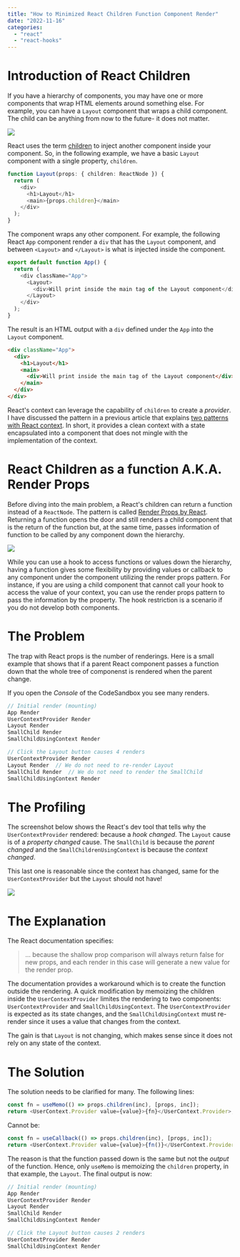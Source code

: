 ```yaml
---
title: "How to Minimized React Children Function Component Render"
date: "2022-11-16"
categories:
  - "react"
  - "react-hooks"
---
```


# Introduction of React Children

If you have a hierarchy of components, you may have one or more components that wrap HTML elements around something else. For example, you can have a `Layout` component that wraps a child component. The child can be anything from now to the future- it does not matter. 

![](/images/blog/ReactChildrenFunctionRender.png)

React uses the term [children](https://reactjs.org/docs/react-api.html#reactchildren) to inject another component inside your component. So, in the following example, we have a basic `Layout` component with a single property, `children`.

```typescript
function Layout(props: { children: ReactNode }) {
  return (
    <div>
      <h1>Layout</h1>
      <main>{props.children}</main>
    </div>
  );
}
```

The component wraps any other component. For example, the following React `App` component render a `div` that has the `Layout` component, and between `<Layout>` and `</Layout>` is what is injected inside the component.

```typescript {5}
export default function App() {
  return (
    <div className="App">
      <Layout>
        <div>Will print inside the main tag of the Layout component</div>
      </Layout>
    </div>
  );
}
```

The result is an HTML output with a `div` defined under the `App` into the `Layout` component.

```html
<div className="App">
  <div>
    <h1>Layout</h1>
    <main>
      <div>Will print inside the main tag of the Layout component</div>
    </main>
  </div>
</div>
```

React's context can leverage the capability of `children` to create a _provider_. I have discussed the pattern in a previous article that explains [two patterns with React context](/blog/2021/two-patterns-with-react-context). In short, it provides a clean context with a state encapsulated into a component that does not mingle with the implementation of the context.

# React Children as a function A.K.A. Render Props

Before diving into the main problem, a React's children can return a function instead of a `ReactNode`. The pattern is called [Render Props by React](https://reactjs.org/docs/render-props.html). Returning a function opens the door and still renders a child component that is the return of the function but, at the same time, passes information of function to be called by any component down the hierarchy. 

![](/images/blog/ReactChildrenFunctionRender2.png)

While you can use a hook to access functions or values down the hierarchy, having a function gives some flexibility by providing values or callback to any component under the component utilizing the render props pattern. For instance, if you are using a child component that cannot call your hook to access the value of your context, you can use the render props pattern to pass the information by the property. The hook restriction is a scenario if you do not develop both components.

# The Problem

The trap with React props is the number of renderings. Here is a small example that shows that if a parent React component passes a function down that the whole tree of componenst is rendered when the parent change.

<CodeSandbox codeSandboxId="react-children-function-render-part1-q83h9r" />


If you open the _Console_ of the CodeSandbox you see many renders.

```typescript
// Initial render (mounting)
App Render 
UserContextProvider Render 
Layout Render 
SmallChild Render 
SmallChildUsingContext Render 

// Click the Layout button causes 4 renders
UserContextProvider Render 
Layout Render  // We do not need to re-render Layout
SmallChild Render  // We do not need to render the SmallChild
SmallChildUsingContext Render 
```

# The Profiling

The screenshot below shows the React's dev tool that tells why the `UserContextProvider` rendered: because a _hook changed_. The `Layout` cause is of a _property changed_ cause. The `SmallChild` is because the _parent changed_ and the `SmallChildrenUsingContext` is because the _context changed_.

This last one is reasonable since the context has changed, same for the `UserContextProvider` but the `Layout` should not have!

![](/images/blog/react-children-function-react-dev-tool-flamegraph.png)

# The Explanation

The React documentation specifies:

> ... because the shallow prop comparison will always return false for new props, and each render in this case will generate a new value for the render prop.

The documentation provides a workaround which is to create the function outside the rendering. A quick modification by memoizing the children inside the `UserContextProvider` limites the rendering to two components: `UserContextProvider` and `SmallChildUsingContext`. The `UserContextProvider` is expected as its state changes, and the `SmallChildUsingContext` must re-render since it uses a value that changes from the context.

<CodeSandbox codeSandboxId="react-children-function-render-part2-6qkx0o" />

The gain is that `Layout` is not changing, which makes sense since it does not rely on any state of the context.

# The Solution

The solution needs to be clarified for many. The following lines:

```typescript
const fn = useMemo(() => props.children(inc), [props, inc]);
return <UserContext.Provider value={value}>{fn}</UserContext.Provider>;
```

Cannot be:

```typescript
const fn = useCallback(() => props.children(inc), [props, inc]);
return <UserContext.Provider value={value}>{fn()}</UserContext.Provider>;
```

The reason is that the function passed down is the same but not the _output_ of the function. Hence, only `useMemo` is memoizing the `children` property, in that example, the `Layout`. The final output is now: 

```typescript
// Initial render (mounting)
App Render 
UserContextProvider Render 
Layout Render 
SmallChild Render 
SmallChildUsingContext Render 

// Click the Layout button causes 2 renders
UserContextProvider Render 
SmallChildUsingContext Render 
```
